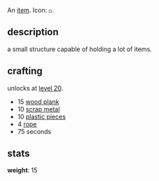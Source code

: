 An [[items|item]]. Icon: <code><nowiki>◻</nowiki></code>.

== description ==

a small structure capable of holding a lot of items.

== crafting ==

unlocks at [[level 20]].

* 15 [[wood plank]]
* 10 [[scrap metal]]
* 10 [[plastic pieces]]
* 4 [[rope]]
* 75 seconds

== stats ==

'''weight''': 15